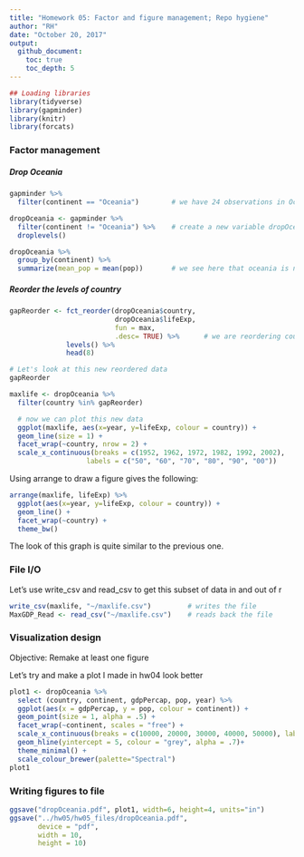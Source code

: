 ```yaml
---
title: "Homework 05: Factor and figure management; Repo hygiene"
author: "RH"
date: "October 20, 2017"
output:  
  github_document: 
    toc: true
    toc_depth: 5
---
```



```r
## Loading libraries
library(tidyverse)
library(gapminder)
library(knitr)
library(forcats)

```


### Factor management

##### Drop Oceania
```r
gapminder %>%
  filter(continent == "Oceania")        # we have 24 observations in Oceania for 2 countries

dropOceania <- gapminder %>% 
  filter(continent != "Oceania") %>%    # create a new variable dropOceania which filters out Oceania
  droplevels()

dropOceania %>%
  group_by(continent) %>%
  summarize(mean_pop = mean(pop))       # we see here that oceania is no longer listed
```


##### Reorder the levels of country 

```r
gapReorder <- fct_reorder(dropOceania$country, 
                          dropOceania$lifeExp, 
                          fun = max, 
                          .desc= TRUE) %>%      # we are reordering country based on lifeExp 
              levels() %>%
              head(8)                         

# Let's look at this new reordered data
gapReorder

```

```r
maxlife <- dropOceania %>% 
  filter(country %in% gapReorder)

  # now we can plot this new data
  ggplot(maxlife, aes(x=year, y=lifeExp, colour = country)) +
  geom_line(size = 1) + 
  facet_wrap(~country, nrow = 2) +
  scale_x_continuous(breaks = c(1952, 1962, 1972, 1982, 1992, 2002),
                   labels = c("50", "60", "70", "80", "90", "00"))


```



Using arrange to draw a figure gives the following:

```r
arrange(maxlife, lifeExp) %>% 
  ggplot(aes(x=year, y=lifeExp, colour = country)) +
  geom_line() +
  facet_wrap(~country) + 
  theme_bw()
```

The look of this graph is quite similar to the previous one.


### File I/O

Let's use write_csv and read_csv to get this subset of data in and out of r

```r
write_csv(maxlife, "~/maxlife.csv")         # writes the file
MaxGDP_Read <- read_csv("~/maxlife.csv")    # reads back the file
```




### Visualization design

Objective: Remake at least one figure 


Let's try and make a plot I made in hw04 look better

```r
plot1 <- dropOceania %>%
  select (country, continent, gdpPercap, pop, year) %>%
  ggplot(aes(x = gdpPercap, y = pop, colour = continent)) + 
  geom_point(size = 1, alpha = .5) +
  facet_wrap(~continent, scales = "free") +
  scale_x_continuous(breaks = c(10000, 20000, 30000, 40000, 50000), labels = c("10k", "20k", "30k", "40k", "50k")) + 
  geom_hline(yintercept = 5, colour = "grey", alpha = .7)+
  theme_minimal() +
  scale_colour_brewer(palette="Spectral")
plot1
```








### Writing figures to file

```r
ggsave("dropOceania.pdf", plot1, width=6, height=4, units="in")
ggsave("../hw05/hw05_files/dropOceania.pdf", 
       device = "pdf", 
       width = 10,
       height = 10)
```





